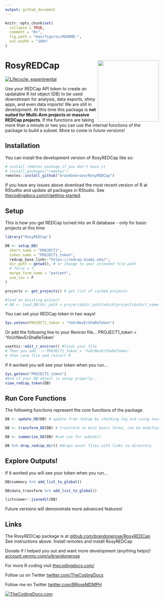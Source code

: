 ```yaml
---
output: github_document
---
```


<!-- README.md is generated from README.Rmd. Please edit that file -->

```r
knitr::opts_chunk$set(
  collapse = TRUE,
  comment = "#>",
  fig.path = "man/figures/README-",
  out.width = "100%"
)
```

# RosyREDCap <img src="man/figures/logo.png" align="right" height="200" />

<!-- badges: start -->
[![Lifecycle: experimental](https://img.shields.io/badge/lifecycle-experimental-orange.svg)](https://lifecycle.r-lib.org/articles/stages.html#experimental)
<!-- badges: end -->

Use your REDCap API token to create an updatable R list object (DB) to be used downstream for analysis, data exports, shiny apps, and even data imports! We are still in development. At this time this package is **not suited for Multi-Arm projects or massive REDCap projects**. If the functions are taking more than a minute or two you can use the internal functions of the package to build a subset. More to come in future versions!

## Installation

You can install the development version of RosyREDCap like so:

``` r
# install remotes package if you don't have it
# install.packages("remotes") 
remotes::install_github("brandonerose/RosyREDCap")

```

If you have any issues above download the most recent version of R at RStudtio and update all packages in RStudio. See [thecodingdocs.com/r/getting-started](https://www.thecodingdocs.com/r/getting-started "R Getting Started").

## Setup

This is how you get REDCap turned into an R database - only for basic projects at this time

```r
library("RosyREDCap")

DB <- setup_DB(
  short_name = "PROJECT1",
  token_name = "PROJECT1_token",
  redcap_base_link<-"https://redcap.miami.edu/",
  dir_path = getwd(), # or change to your intended file path
  # force = T,
  merge_form_name = "patient",
  use_csv = F
)

projects <- get_projects() # get list of cached projects

#load an existing project
# DB <- load_DB(dir_path = projects$dir_path[which(projects$short_name=="PROJECT1")])

```

You can set your REDCap token in two ways!

```r
Sys.setenv(PROJECT1_token = "YoUrNevErShaReToken")
```

Or add the following line to your Reviron file... PROJECT1_token = 'YoUrNevErShaReToken'

```r
usethis::edit_r_environ() #finds your file
# Then you add --> PROJECT1_token = 'YoUrNevErShaReToken'
# then save file and restart R
```

If it worked you will see your token when you run...
```r
Sys.getenv("PROJECT1_token")
#And if your DB object is setup properly...
view_redcap_token(DB)
```

## Run Core Functions

The following functions represent the core functions of the package.
```r

DB <- update_DB(DB) # update from redcap by checking log and using saved object 

DB <- transform_DB(DB) # transform to most basic forms, can be modified

DB <- summarize_DB(DB) #can use for subsets!

DB %>% drop_redcap_dir() #drops excel files with links to directory
```

## Explore Outputs!

If it worked you will see your token when you run...
```r

DB$summary %>% add_list_to_global()

DB$data_transform %>% add_list_to_global()

listviewer::jsonedit(DB)

```

Future versions will demonstrate more advanced features!

## Links

The RosyREDCap package is at [github.com/brandonerose/RosyREDCap](https://github.com/brandonerose/RosyREDCap "RosyREDCap R package")
See instructions above. Install remotes and install RosyREDCap

Donate if I helped you out and want more development (anything helps)! [account.venmo.com/u/brandonerose](https://account.venmo.com/u/brandonerose "Venmo Donation")

For more R coding visit [thecodingdocs.com/](https://www.thecodingdocs.com/ "TheCodingDocs.com")

Follow us on Twitter [twitter.com/TheCodingDocs](https://twitter.com/TheCodingDocs "TheCodingDocs Twitter")

Follow me on Twitter [twitter.com/BRoseMDMPH](https://twitter.com/BRoseMDMPH "BRoseMDMPH Twitter")

[![TheCodingDocs.com](man/figures/TCD.png)](http://www.thecodingdocs.com)
